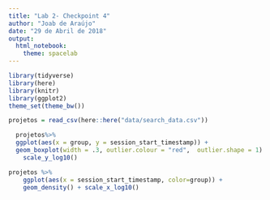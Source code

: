 ```yaml
---
title: "Lab 2- Checkpoint 4"
author: "Joab de Araújo"
date: "29 de Abril de 2018"
output: 
  html_notebook: 
    theme: spacelab
---
```



```r
library(tidyverse)
library(here)
library(knitr)
library(ggplot2)
theme_set(theme_bw())

```


```r
projetos = read_csv(here::here("data/search_data.csv"))
```

```r
  projetos%>%
  ggplot(aes(x = group, y = session_start_timestamp)) + 
  geom_boxplot(width = .3, outlier.colour = "red",  outlier.shape = 1) +
    scale_y_log10()

```

```r
projetos %>% 
    ggplot(aes(x = session_start_timestamp, color=group)) + 
    geom_density() + scale_x_log10() 
```
